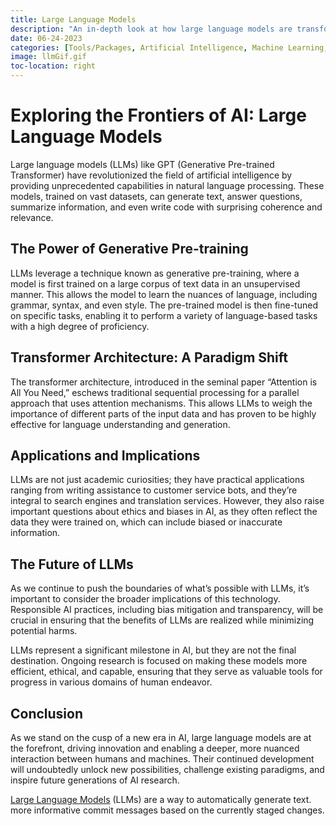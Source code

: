 ```yaml
---
title: Large Language Models
description: "An in-depth look at how large language models are transforming the landscape of artificial intelligence."
date: 06-24-2023
categories: [Tools/Packages, Artificial Intelligence, Machine Learning, Natural Language Processing]
image: llmGif.gif
toc-location: right
---
```


# Exploring the Frontiers of AI: Large Language Models

Large language models (LLMs) like GPT (Generative Pre-trained Transformer) have revolutionized the field of artificial intelligence by providing unprecedented capabilities in natural language processing. These models, trained on vast datasets, can generate text, answer questions, summarize information, and even write code with surprising coherence and relevance.

## The Power of Generative Pre-training

LLMs leverage a technique known as generative pre-training, where a model is first trained on a large corpus of text data in an unsupervised manner. This allows the model to learn the nuances of language, including grammar, syntax, and even style. The pre-trained model is then fine-tuned on specific tasks, enabling it to perform a variety of language-based tasks with a high degree of proficiency.

## Transformer Architecture: A Paradigm Shift

The transformer architecture, introduced in the seminal paper "Attention is All You Need," eschews traditional sequential processing for a parallel approach that uses attention mechanisms. This allows LLMs to weigh the importance of different parts of the input data and has proven to be highly effective for language understanding and generation.

## Applications and Implications

LLMs are not just academic curiosities; they have practical applications ranging from writing assistance to customer service bots, and they're integral to search engines and translation services. However, they also raise important questions about ethics and biases in AI, as they often reflect the data they were trained on, which can include biased or inaccurate information.

## The Future of LLMs

As we continue to push the boundaries of what's possible with LLMs, it's important to consider the broader implications of this technology. Responsible AI practices, including bias mitigation and transparency, will be crucial in ensuring that the benefits of LLMs are realized while minimizing potential harms.

LLMs represent a significant milestone in AI, but they are not the final destination. Ongoing research is focused on making these models more efficient, ethical, and capable, ensuring that they serve as valuable tools for progress in various domains of human endeavor.


## Conclusion

As we stand on the cusp of a new era in AI, large language models are at the forefront, driving innovation and enabling a deeper, more nuanced interaction between humans and machines. Their continued development will undoubtedly unlock new possibilities, challenge existing paradigms, and inspire future generations of AI research.


[Large Language Models](https://en.wikipedia.org/wiki/Large_language_model#:~:text=A%20large%20language%20model%20(LLM)%20is%20a%20type%20of%20language%20model%20notable%20for%20its%20ability%20to%20achieve%20general%2Dpurpose%20language%20understanding%20and%20generation.) (LLMs) are a way to automatically generate text. more informative commit messages based on the currently staged changes.

```{=html}
<script>
const tooltipTriggerList = document.querySelectorAll('[data-bs-toggle="tooltip"]')
const tooltipList = [...tooltipTriggerList].map(tooltipTriggerEl => new bootstrap.Tooltip(tooltipTriggerEl))
</script>
<style>
div#quarto-sidebar-glass { display: none !important; }
ul.navbar-nav.navbar-nav-scroll { -webkit-flex-direction: row !important; }
/* #quarto-sidebar { padding: 5px; }
#quarto-sidebar > * { padding: 5px; }
div.sidebar-menu-container > * { padding: 5px 5px 5px 5px; }
#quarto-margin-sidebar { padding: 40px; } */
</style>
```